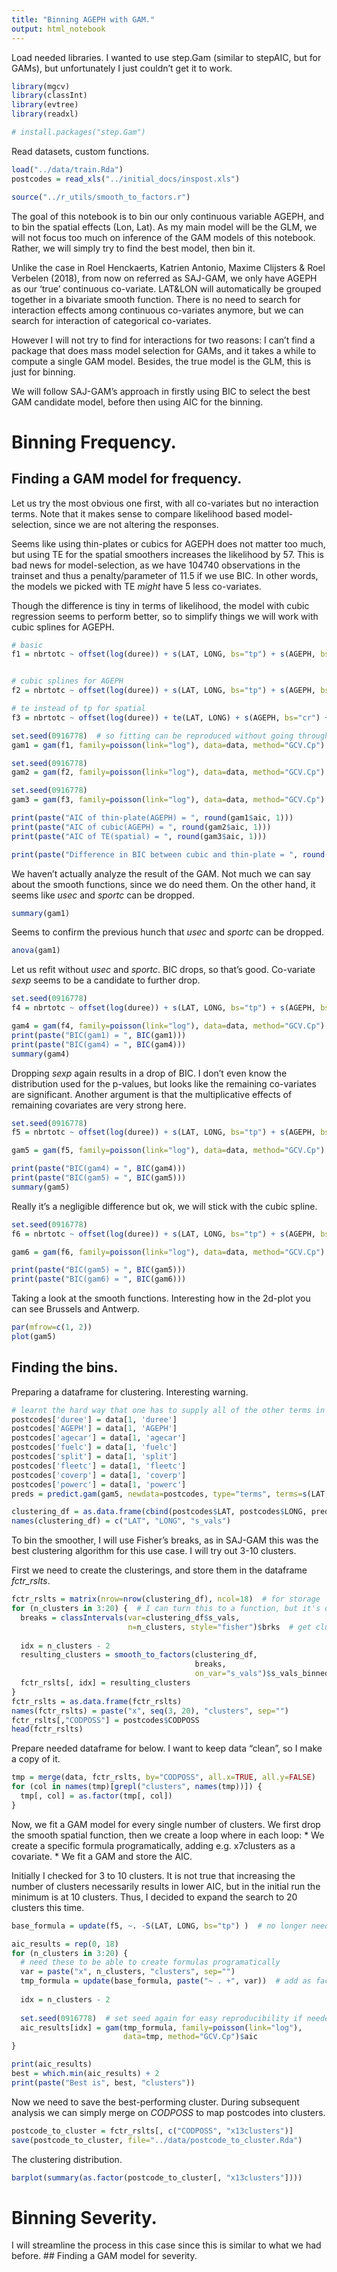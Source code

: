 ```yaml
---
title: "Binning AGEPH with GAM."
output: html_notebook
---
```


Load needed libraries. I wanted to use step.Gam (similar to stepAIC, but for GAMs), but unfortunately I just couldn't get it to work.
```r
library(mgcv)
library(classInt)
library(evtree)
library(readxl)

# install.packages("step.Gam")  
```

Read datasets, custom functions.
```r
load("../data/train.Rda")
postcodes = read_xls("../initial_docs/inspost.xls")

source("../r_utils/smooth_to_factors.r")
```

The goal of this notebook is to bin our only continuous variable AGEPH, and to bin the spatial effects (Lon, Lat). As my main model will be the GLM, we will not focus too much on inference of the GAM models of this notebook. Rather, we will simply try to find the best model, then bin it.

Unlike the case in Roel Henckaerts, Katrien Antonio, Maxime Clijsters & Roel Verbelen (2018), from now on referred as SAJ-GAM, we only have AGEPH as our 'true' continuous co-variate. LAT&LON will automatically be grouped together in a bivariate smooth function. There is no need to search for interaction effects among continuous co-variates anymore, but we can search for interaction of categorical co-variates.

However I will not try to find for interactions for two reasons: I can't find a package that does mass model selection for GAMs, and it takes a while to compute a single GAM model. Besides, the true model is the GLM, this is just for binning.

We will follow SAJ-GAM's approach in firstly using BIC to select the best GAM candidate model, before then using AIC for the binning.

# Binning Frequency.

## Finding a GAM model for frequency.

Let us try the most obvious one first, with all co-variates but no interaction terms. Note that it makes sense to compare likelihood based model-selection, since we are not altering the responses.

Seems like using thin-plates or cubics for AGEPH does not matter too much, but using TE for the spatial smoothers increases the likelihood by 57. This is bad news for model-selection, as we have 104740 observations in the trainset and thus a penalty/parameter of 11.5 if we use BIC. In other words, the models we picked with TE *might* have 5 less co-variates.

Though the difference is tiny in terms of likelihood, the model with cubic regression seems to perform better, so to simplify things we will work with cubic splines for AGEPH.
```r
# basic
f1 = nbrtotc ~ offset(log(duree)) + s(LAT, LONG, bs="tp") + s(AGEPH, bs="tp") + agecar + sexp + fuelc + split + usec + fleetc + sportc + coverp + powerc


# cubic splines for AGEPH
f2 = nbrtotc ~ offset(log(duree)) + s(LAT, LONG, bs="tp") + s(AGEPH, bs="cr") + agecar + sexp + fuelc + split + usec + fleetc + sportc + coverp + powerc

# te instead of tp for spatial
f3 = nbrtotc ~ offset(log(duree)) + te(LAT, LONG) + s(AGEPH, bs="cr") + agecar + sexp + fuelc + split + usec + fleetc + sportc + coverp + powerc

set.seed(0916778)  # so fitting can be reproduced without going through other steps
gam1 = gam(f1, family=poisson(link="log"), data=data, method="GCV.Cp")

set.seed(0916778)
gam2 = gam(f2, family=poisson(link="log"), data=data, method="GCV.Cp")

set.seed(0916778)
gam3 = gam(f3, family=poisson(link="log"), data=data, method="GCV.Cp")

print(paste("AIC of thin-plate(AGEPH) = ", round(gam1$aic, 1)))
print(paste("AIC of cubic(AGEPH) = ", round(gam2$aic, 1)))
print(paste("AIC of TE(spatial) = ", round(gam3$aic, 1)))

print(paste("Difference in BIC between cubic and thin-plate = ", round((gam1$aic - gam2$aic)*log(dim(data)[1])/2, 3)))
```

We haven't actually analyze the result of the GAM. Not much we can say about the smooth functions, since we do need them. On the other hand, it seems like *usec* and *sportc* can be dropped.
```r
summary(gam1)
```

Seems to confirm the previous hunch that *usec* and *sportc* can be dropped.
```r
anova(gam1)
```

Let us refit without *usec* and *sportc*. BIC drops, so that's good. Co-variate *sexp* seems to be a candidate to further drop.
```r
set.seed(0916778)
f4 = nbrtotc ~ offset(log(duree)) + s(LAT, LONG, bs="tp") + s(AGEPH, bs="cr") + agecar + sexp + fuelc + split + fleetc + coverp + powerc

gam4 = gam(f4, family=poisson(link="log"), data=data, method="GCV.Cp")
print(paste("BIC(gam1) = ", BIC(gam1)))
print(paste("BIC(gam4) = ", BIC(gam4)))
summary(gam4)
```

Dropping *sexp* again results in a drop of BIC. I don't even know the distribution used for the p-values, but looks like the remaining co-variates are significant. Another argument is that the multiplicative effects of remaining covariates are very strong here.
```r
set.seed(0916778)
f5 = nbrtotc ~ offset(log(duree)) + s(LAT, LONG, bs="tp") + s(AGEPH, bs="cr") + agecar + fuelc + split + fleetc + coverp + powerc

gam5 = gam(f5, family=poisson(link="log"), data=data, method="GCV.Cp")

print(paste("BIC(gam4) = ", BIC(gam4)))
print(paste("BIC(gam5) = ", BIC(gam5)))
summary(gam5)
```

Really it's a negligible difference but ok, we will stick with the cubic spline.
```r
set.seed(0916778)
f6 = nbrtotc ~ offset(log(duree)) + s(LAT, LONG, bs="tp") + s(AGEPH, bs="tp") + agecar + fuelc + split + fleetc + coverp + powerc

gam6 = gam(f6, family=poisson(link="log"), data=data, method="GCV.Cp")

print(paste("BIC(gam5) = ", BIC(gam5)))
print(paste("BIC(gam6) = ", BIC(gam6)))
```

Taking a look at the smooth functions. Interesting how in the 2d-plot you can see Brussels and Antwerp.
```r
par(mfrow=c(1, 2))
plot(gam5)
```


## Finding the bins.

Preparing a dataframe for clustering. Interesting warning.
```r
# learnt the hard way that one has to supply all of the other terms in the formula
postcodes['duree'] = data[1, 'duree']
postcodes['AGEPH'] = data[1, 'AGEPH']
postcodes['agecar'] = data[1, 'agecar']
postcodes['fuelc'] = data[1, 'fuelc']
postcodes['split'] = data[1, 'split']
postcodes['fleetc'] = data[1, 'fleetc']
postcodes['coverp'] = data[1, 'coverp']
postcodes['powerc'] = data[1, 'powerc']
preds = predict.gam(gam5, newdata=postcodes, type="terms", terms=s(LAT, LONG))

clustering_df = as.data.frame(cbind(postcodes$LAT, postcodes$LONG, preds[, 7]))
names(clustering_df) = c("LAT", "LONG", "s_vals")
```


To bin the smoother, I will use Fisher's breaks, as in SAJ-GAM this was the best clustering algorithm for this use case. I will try out 3-10 clusters.

First we need to create the clusterings, and store them in the dataframe *fctr_rslts*.
```r
fctr_rslts = matrix(nrow=nrow(clustering_df), ncol=18)  # for storage
for (n_clusters in 3:20) {  # I can turn this to a function, but it's only used once
  breaks = classIntervals(var=clustering_df$s_vals,
                          n=n_clusters, style="fisher")$brks  # get cluster breaks
  
  idx = n_clusters - 2
  resulting_clusters = smooth_to_factors(clustering_df,
                                         breaks,
                                         on_var="s_vals")$s_vals_binned
  fctr_rslts[, idx] = resulting_clusters
}
fctr_rslts = as.data.frame(fctr_rslts)
names(fctr_rslts) = paste("x", seq(3, 20), "clusters", sep="")
fctr_rslts[,"CODPOSS"] = postcodes$CODPOSS
head(fctr_rslts)
```

Prepare needed dataframe for below. I want to keep data "clean", so I make a copy of it.
```r
tmp = merge(data, fctr_rslts, by="CODPOSS", all.x=TRUE, all.y=FALSE)
for (col in names(tmp)[grepl("clusters", names(tmp))]) {
  tmp[, col] = as.factor(tmp[, col])
}
```


Now, we fit a GAM model for every single number of clusters. We first drop the smooth spatial function, then we create a loop where in each loop:
* We create a specific formula programatically, adding e.g. x7clusters as a covariate.
* We fit a GAM and store the AIC.

Initially I checked for 3 to 10 clusters. It is not true that increasing the number of clusters necessarily results in lower AIC, but in the initial run the minimum is at 10 clusters. Thus, I decided to expand the search to 20 clusters this time.
```r
base_formula = update(f5, ~. -S(LAT, LONG, bs="tp") )  # no longer needed

aic_results = rep(0, 18)
for (n_clusters in 3:20) {
  # need these to be able to create formulas programatically
  var = paste("x", n_clusters, "clusters", sep="")
  tmp_formula = update(base_formula, paste("~ . +", var))  # add as factor
  
  idx = n_clusters - 2
  
  set.seed(0916778)  # set seed again for easy reproducibility if needed
  aic_results[idx] = gam(tmp_formula, family=poisson(link="log"),
                         data=tmp, method="GCV.Cp")$aic
}

print(aic_results)
best = which.min(aic_results) + 2
print(paste("Best is", best, "clusters"))
```

Now we need to save the best-performing cluster. During subsequent analysis we can simply merge on *CODPOSS* to map postcodes into clusters.
```r
postcode_to_cluster = fctr_rslts[, c("CODPOSS", "x13clusters")]
save(postcode_to_cluster, file="../data/postcode_to_cluster.Rda")
```


The clustering distribution.
```r
barplot(summary(as.factor(postcode_to_cluster[, "x13clusters"])))
```

# Binning Severity.

I will streamline the process in this case since this is similar to what we had before.
## Finding a GAM model for severity.











